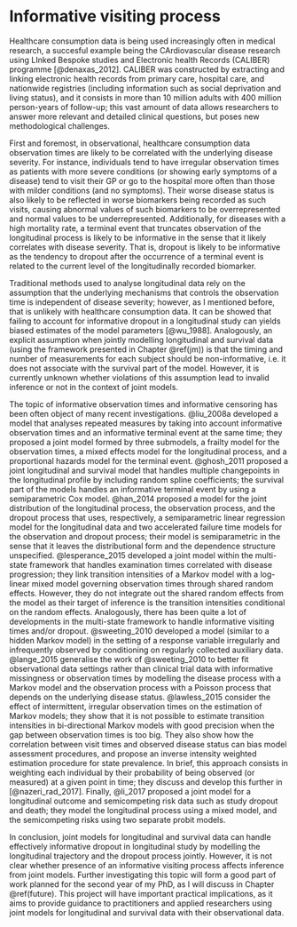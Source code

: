 # Informative visiting process {#infvp}

Healthcare consumption data is being used increasingly often in medical research, a succesful example being the CArdiovascular disease research using LInked Bespoke studies and Electronic health Records (CALIBER) programme [@denaxas_2012]. CALIBER was constructed by extracting and linking electronic health records from primary care, hospital care, and nationwide registries (including information such as social deprivation and living status), and it consists in more than 10 million adults with 400 million person-years of follow-up; this vast amount of data allows researchers to answer more relevant and detailed clinical questions, but poses new methodological challenges.

First and foremost, in observational, healthcare consumption data observation times are likely to be correlated with the underlying disease severity. For instance, individuals tend to have irregular observation times as patients with more severe conditions (or showing early symptoms of a disease) tend to visit their GP or go to the hospital more often than those with milder conditions (and no symptoms). Their worse disease status is also likely to be reflected in worse biomarkers being recorded as such visits, causing abnormal values of such biomarkers to be overrepresented and normal values to be underrepresented. Additionally, for diseases with a high mortality rate, a terminal event that truncates observation of the longitudinal process is likely to be informative in the sense that it likely correlates with disease severity. That is, dropout is likely to be informative as the tendency to dropout after the occurrence of a terminal event is related to the current level of the longitudinally recorded biomarker.

Traditional methods used to analyse longitudinal data rely on the assumption that the underlying mechanisms that controls the observation time is independent of disease severity; however, as I mentioned before, that is unlikely with healthcare consumption data. It can be showed that failing to account for informative dropout in a longitudinal study can yields biased estimates of the model parameters [@wu_1988]. Analogously, an explicit assumption when jointly modelling longitudinal and survival data (using the framework presented in Chapter \@ref(jm)) is that the timing and number of measurements for each subject should be non-informative, i.e. it does not associate with the survival part of the model. However, it is currently unknown whether violations of this assumption lead to invalid inference or not in the context of joint models.

The topic of informative observation times and informative censoring has been often object of many recent investigations. @liu_2008a developed a model that analyses repeated measures by taking into account informative observation times and an informative terminal event at the same time; they proposed a joint model formed by three submodels, a frailty model for the observation times, a mixed effects model for the longitudinal process, and a proportional hazards model for the terminal event. @ghosh_2011 proposed a joint longitudinal and survival model that handles multiple changepoints in the longitudinal profile by including random spline coefficients; the survival part of the models handles an informative terminal event by using a semiparametric Cox model. @han_2014 proposed a model for the joint distribution of the longitudinal process, the observation process, and the dropout process that uses, respectively, a semiparametric linear regression model for the longitudinal data and two accelerated failure time models for the observation and dropout process; their model is semiparametric in the sense that it leaves the distributional form and the dependence structure unspecified. @lesperance_2015 developed a joint model within the multi-state framework that handles examination times correlated with disease progression; they link transition intensities of a Markov model with a log-linear mixed model governing observation times through shared random effects. However, they do not integrate out the shared random effects from the model as their target of inference is the transition intensities conditional on the random effects. Analogously, there has been quite a lot of developments in the multi-state framework to handle informative visiting times and/or dropout. @sweeting_2010 developed a model (similar to a hidden Markov model) in the setting of a response variable irregularly and infrequently observed by conditioning on regularly collected auxiliary data. @lange_2015 generalise the work of @sweeting_2010 to better fit observational data settings rather than clinical trial data with informative missingness or observation times by modelling the disease process with a Markov model and the observation process with a Poisson process that depends on the underlying disease status. @lawless_2015 consider the effect of intermittent, irregular observation times on the estimation of Markov models; they show that it is not possible to estimate transition intensities in bi-directional Markov models with good precision when the gap between observation times is too big. They also show how the correlation between visit times and observed disease status can bias model assessment procedures, and propose an inverse intensity weighted estimation procedure for state prevalence. In brief, this approach consists in weighting each individual by their probability of being observed (or measured) at a given point in time; they discuss and develop this further in [@nazeri_rad_2017]. Finally, @li_2017 proposed a joint model for a longitudinal outcome and semicompeting risk data such as study dropout and death; they model the longitudinal process using a mixed model, and the semicompeting risks using two separate probit models.

In conclusion, joint models for longitudinal and survival data can handle effectively informative dropout in longitudinal study by modelling the longitudinal trajectory and the dropout process jointly. However, it is not clear whether presence of an informative visiting process affects inference from joint models. Further investigating this topic will form a good part of work planned for the second year of my PhD, as I will discuss in Chapter \@ref(future). This project will have important practical implications, as it aims to provide guidance to practitioners and applied researchers using joint models for longitudinal and survival data with their observational data.
